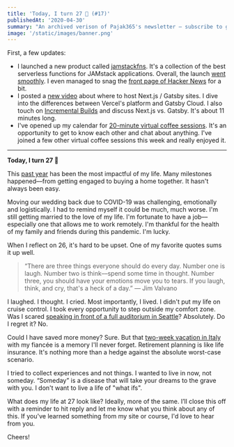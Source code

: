```yaml
---
title: 'Today, I turn 27 🥳 (#17)'
publishedAt: '2020-04-30'
summary: "An archived verison of Pajak365's newsletter – subscribe to get early access."
image: '/static/images/banner.png'
---
```


First, a few updates:

- I launched a new product called [jamstackfns](https://jamstackfns.com/). It's a collection of the best serverless functions for JAMstack applications. Overall, the launch [went smoothly](https://twitter.com/jamstackfns/status/1255153559273791493). I even managed to snag the [front page of Hacker News](https://news.ycombinator.com/item?id=23011702) for a bit.
- I posted a [new video](https://www.youtube.com/watch?v=OF6BvDyEcco) about where to host Next.js / Gatsby sites. I dive into the differences between Vercel's platform and Gatsby Cloud. I also touch on [Incremental Builds](https://www.gatsbyjs.org/blog/2020-04-22-announcing-incremental-builds) and discuss Next.js vs. Gatsby. It's about 11 minutes long.
- I've opened up my calendar for [20-minute virtual coffee sessions](https://calendly.com/leerobinson/coffee). It's an opportunity to get to know each other and chat about anything. I've joined a few other virtual coffee sessions this week and really enjoyed it.

---

**Today, I turn 27 🥳**

This [past year](/blog/2019) has been the most impactful of my life. Many milestones happened––from getting engaged to buying a home together. It hasn't always been easy.

Moving our wedding back due to COVID-19 was challenging, emotionally and logistically. I had to remind myself it could be much, much worse. I'm still getting married to the love of my life. I'm fortunate to have a job––especially one that allows me to work remotely. I'm thankful for the health of my family and friends during this pandemic. I'm lucky.

When I reflect on 26, it's hard to be upset. One of my favorite quotes sums it up well.

> “There are three things everyone should do every day. Number one is laugh. Number two is think––spend some time in thought. Number three, you should have your emotions move you to tears. If you laugh, think, and cry, that's a heck of a day.” ― Jim Valvano

I laughed. I thought. I cried. Most importantly, I lived. I didn't put my life on cruise control. I took every opportunity to step outside my comfort zone. Was I scared [speaking in front of a full auditorium in Seattle](/blog/how-to-fix-technical-recruiting)? Absolutely. Do I regret it? No.

Could I have saved more money? Sure. But that [two-week vacation in Italy](/blog/italy) with my fiancée is a memory I'll never forget. Retirement planning is like life insurance. It's nothing more than a hedge against the absolute worst-case scenario.

I tried to collect experiences and not things. I wanted to live in now, not someday. “Someday” is a disease that will take your dreams to the grave with you. I don't want to live a life of "what ifs".

What does my life at 27 look like? Ideally, more of the same. I’ll close this off with a reminder to hit reply and let me know what you think about any of this. If you've learned something from my site or course, I'd love to hear from you.

Cheers!
